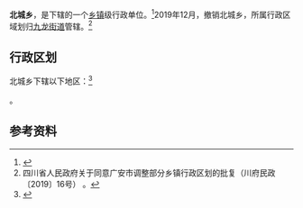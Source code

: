 {{中国乡级行政区|51/16/21/201/000}}

'''北城乡'''，是{{PRC admin/fullname|51/16/21/201/000|3}}下辖的一个[[乡镇|乡镇]]级行政单位。<ref>{{PRC admin/ref sgc|{{PRC admin/parent|51/16/21/201/000}}}}</ref>2019年12月，撤销北城乡，所属行政区域划归[[九龙街道_(岳池县)|九龙街道]]管辖。<ref>四川省人民政府关于同意广安市调整部分乡镇行政区划的批复（川府民政〔2019〕16号） 。</ref>

== 行政区划 ==
北城乡下辖以下地区：<ref>{{PRC admin/ref sgc|51/16/21/201/000}}</ref>

{{PRC admin/children|51/16/21/201/000}}。

== 参考资料 ==
{{reflist}}

{{PRC admin/navcat|51/16/21/201/000}}